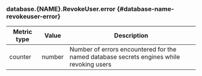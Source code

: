 ### database.{NAME}.RevokeUser.error {#database-name-revokeuser-error}

Metric type | Value   | Description
----------- | ------- | -----------
counter     | number  | Number of errors encountered for the named database secrets engines while revoking users
